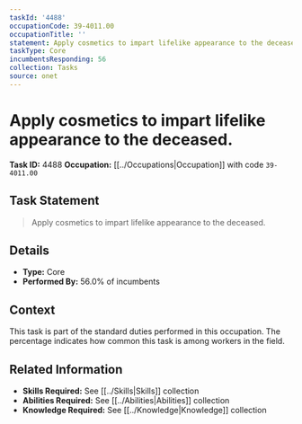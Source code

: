 ```yaml
---
taskId: '4488'
occupationCode: 39-4011.00
occupationTitle: ''
statement: Apply cosmetics to impart lifelike appearance to the deceased.
taskType: Core
incumbentsResponding: 56
collection: Tasks
source: onet
---
```

# Apply cosmetics to impart lifelike appearance to the deceased.

**Task ID:** 4488
**Occupation:** [[../Occupations|Occupation]] with code `39-4011.00`

## Task Statement

> Apply cosmetics to impart lifelike appearance to the deceased.

## Details

- **Type:** Core
- **Performed By:** 56.0% of incumbents

## Context

This task is part of the standard duties performed in this occupation. The percentage indicates how common this task is among workers in the field.

## Related Information

- **Skills Required:** See [[../Skills|Skills]] collection
- **Abilities Required:** See [[../Abilities|Abilities]] collection
- **Knowledge Required:** See [[../Knowledge|Knowledge]] collection
